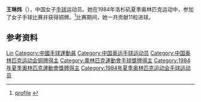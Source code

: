 {{Infobox sportsperson
| name           = 王琳炜
|show-medals=yes
|medaltemplates={{MedalSport | 女子[[手球|手球]]}}
{{MedalCountry | {{CHN}} }}
{{MedalCompetition|[[奥林匹克运动会|奥林匹克运动会]]}}
{{MedalBronze| [[1984年夏季奥林匹克运动会|1984年 洛杉矶]] | [[1984年夏季奥林匹克运动会手球比赛|女子手球]]}}
}}

'''王琳炜'''（{{bd|1956年|8月29日|}}），中国女子[[手球|手球]]运动员。她在1984年洛杉矶夏季奥林匹克运动中，参加了女子手球比赛并获得铜牌。<ref>[http://www.databaseolympics.com/players/playerpage.htm?ilkid=WANGLIN01 profile] {{webarchive|url=https://web.archive.org/web/20070929211948/http://www.databaseolympics.com/players/playerpage.htm?ilkid=WANGLIN01 |date=2007-09-29 }}</ref>比赛期间，她一共贡献11粒进球。

== 参考资料 ==
{{Reflist}}

{{1984年夏季奥运会中国国家女子手球队}}

{{Authority control}}
{{DEFAULTSORT:Wang Linwei}}
[[Category:王姓|Lin]]
[[Category:中國手球運動員|Category:中國手球運動員]]
[[Category:中国奥运手球运动员|Category:中国奥运手球运动员]]
[[Category:中国奥林匹克运动会铜牌得主|Category:中国奥林匹克运动会铜牌得主]]
[[Category:奧林匹克運動會手球獎牌得主|Category:奧林匹克運動會手球獎牌得主]]
[[Category:1984年夏季奧林匹克運動會獎牌得主|Category:1984年夏季奧林匹克運動會獎牌得主]]
[[Category:1984年夏季奥林匹克运动会手球运动员|Category:1984年夏季奥林匹克运动会手球运动员]]